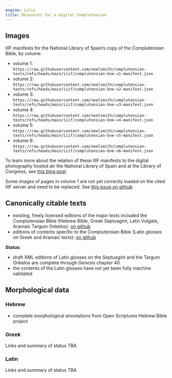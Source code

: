 ```yaml
---
engine: julia
title: Resources for a digital Complutensian
---
```



## Images


IIIF manifests for the National Library of Spain's copy of the Complutensian Bible, by volume:



- volume 1: `https://raw.githubusercontent.com/neelsmith/complutensian-texts/refs/heads/main/iiif/complutensian-bne-v1-manifest.json`
- volume 2: `https://raw.githubusercontent.com/neelsmith/complutensian-texts/refs/heads/main/iiif/complutensian-bne-v2-manifest.json`
- volume 3: `https://raw.githubusercontent.com/neelsmith/complutensian-texts/refs/heads/main/iiif/complutensian-bne-v3-manifest.json`
- volume 4: `https://raw.githubusercontent.com/neelsmith/complutensian-texts/refs/heads/main/iiif/complutensian-bne-v4-manifest.json`
- volume 5: `https://raw.githubusercontent.com/neelsmith/complutensian-texts/refs/heads/main/iiif/complutensian-bne-v5-manifest.json`
- volume 6: `https://raw.githubusercontent.com/neelsmith/complutensian-texts/refs/heads/main/iiif/complutensian-bne-v6-manifest.json`




::: {.callout-note title="More information"}
To learn more about the relation of these IIIF manifests to the digital photography hosted atr the National Library of Spain and at the Library of Congress, see [this blog post](https://neelsmith.quarto.pub/posts/2024-11-13-complutensian-iiif/index.html).
:::



::: {.callout-caution title="Work in progress"}
Some images of pages in volume 1 are not yet correctly loaded on the cited IIIF server and need to be replaced.  See [this issue on github](https://github.com/neelsmith/complutensian-texts/issues/17)
:::





## Canonically citable texts

- existing, freely licensed editions of the major texts included the Complutensian Bible (Hebrew Bible, Greek Septuagint, Latin Vulgate, Aramaic Targum Onkelos): [on github](https://github.com/neelsmith/compnov)
- editions of contents specific to the Complutensian Bible (Latin glosses on Greek and Aramaic texts): [on github](https://github.com/neelsmith/complutensian-texts)


**Status**: 

- draft XML editions of Latin glosses on the Septuagint and the Targum Onkelos are complete through *Genesis* chapter 40.
- the contents of the Latin glosses have not yet been fully machine validated


## Morphological data

### Hebrew

- complete morphological annotations from Open Scriptures Hebrew Bible project


### Greek

:::{.callout-note title="TBA"}
Links and summary of status TBA
:::


### Latin

:::{.callout-note title="TBA"}
Links and summary of status TBA
:::









